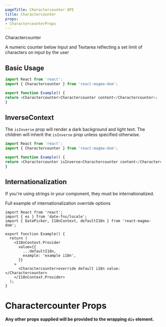 ```yaml
---
pageTitle: Charactercounter API
title: Charactercounter
props:
- CharactercounterProps
---
```


<DocsHeading type="api">
  Charactercounter
</DocsHeading>

A numeric counter below Input and Textarea reflecting a set limit of characters on input by the user

## Basic Usage

```typescript
import React from 'react';
import { Charactercounter } from 'react-magma-dom';

export function Example() {
return <Charactercounter>Charactercounter content</Charactercounter>;
}
```

## InverseContext

The `isInverse` prop will render a dark background and light text. The children will
inherit the `isInverse` prop unless specified otherwise.

```typescript
import React from 'react';
import { Charactercounter } from 'react-magma-dom';

export function Example() {
return <Charactercounter isInverse>Charactercounter content</Charactercounter>;
}
```

## Internationalization

If you're using strings in your component, they must be internationalized.

Full example of <Link to="/api/internationalization">internationalization override options</Link>

```tsx
import React from 'react';
import { es } from 'date-fns/locale';
import { DatePicker, I18nContext, defaultI18n } from 'react-magma-dom';

export function Example() {
  return (
    <I18nContext.Provider
      value={{
        ...defaultI18n,
        example: 'example i18n',
      }}
    >
      <Charactercounter>override default i18n value: </Charactercounter>
    </I18nContext.Provider>
  );
}
```

# Charactercounter Props

**Any other props supplied will be provided to the wrapping `div` element.**

<CharactercounterProps />
